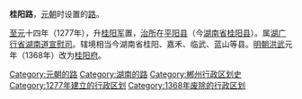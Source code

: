 '''桂阳路'''，[[元朝|元朝]]时设置的[[路_(行政区划)|路]]。

[[至元_(忽必烈)|至元]]十四年（1277年），升[[桂阳军|桂阳军]]置，[[治所|治所]]在[[平阳县_(湖南古县份)|平阳县]]（今[[湖南省|湖南省]][[桂阳县|桂阳县]]）。属[[湖广行省|湖广行省]][[湖南道宣慰司|湖南道宣慰司]]。辖境相当今湖南省桂阳、嘉禾、临武、蓝山等县。[[明朝|明朝]][[洪武|洪武]]元年（1368年）改为[[桂阳府|桂阳府]]。

{{元朝行政区划|nocat}}
{{元朝行政区划小作品}}
[[Category:元朝的路|Category:元朝的路]]
[[Category:湖南的路|Category:湖南的路]]
[[Category:郴州行政区划史|Category:郴州行政区划史]]
[[Category:1277年建立的行政区划|Category:1277年建立的行政区划]]
[[Category:1368年废除的行政区划|Category:1368年废除的行政区划]]